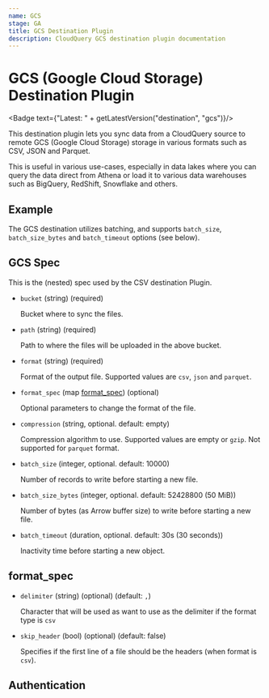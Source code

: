 ```yaml
---
name: GCS
stage: GA
title: GCS Destination Plugin
description: CloudQuery GCS destination plugin documentation
---
```

# GCS (Google Cloud Storage) Destination Plugin


<Badge text={"Latest: " + getLatestVersion("destination", "gcs")}/>

This destination plugin lets you sync data from a CloudQuery source to remote GCS (Google Cloud Storage) storage in various formats such as CSV, JSON and Parquet.

This is useful in various use-cases, especially in data lakes where you can query the data direct from Athena or load it to various data warehouses such as BigQuery, RedShift, Snowflake and others.

## Example

<Configuration />

The GCS destination utilizes batching, and supports `batch_size`, `batch_size_bytes` and `batch_timeout` options (see below).

## GCS Spec

This is the (nested) spec used by the CSV destination Plugin.

- `bucket` (string) (required)

  Bucket where to sync the files.

- `path` (string) (required)

  Path to where the files will be uploaded in the above bucket.

- `format` (string) (required)

  Format of the output file. Supported values are `csv`, `json` and `parquet`.

- `format_spec` (map [format_spec](#format_spec)) (optional)

  Optional parameters to change the format of the file.

- `compression` (string, optional. default: empty)

  Compression algorithm to use. Supported values are empty or `gzip`. Not supported for `parquet` format.

- `batch_size` (integer, optional. default: 10000)

  Number of records to write before starting a new file.

- `batch_size_bytes` (integer, optional. default: 52428800 (50 MiB))

  Number of bytes (as Arrow buffer size) to write before starting a new file.

- `batch_timeout` (duration, optional. default: 30s (30 seconds))

  Inactivity time before starting a new object.

## format_spec

- `delimiter` (string) (optional) (default: `,`)

  Character that will be used as want to use as the delimiter if the format type is `csv`

- `skip_header` (bool) (optional) (default: false)

  Specifies if the first line of a file should be the headers (when format is `csv`).

## Authentication

<Authentication />